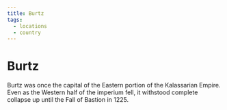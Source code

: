 ```yaml
---
title: Burtz
tags:
  - locations
  - country
---
```


<Stub />

# Burtz

Burtz was once the capital of the Eastern portion of the Kalassarian Empire.
Even as the Western half of the imperium fell, it withstood complete collapse up
until the Fall of Bastion in 1225.
